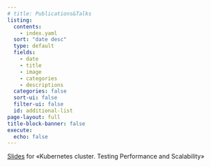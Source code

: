 ```yaml
---
# title: Publications&Talks
listing:
  contents:
    - index.yaml
  sort: "date desc"
  type: default
  fields:
    - date
    - title
    - image
    - categories
    - descriptions
  categories: false
  sort-ui: false
  filter-ui: false
  id: additional-list
page-layout: full
title-block-banner: false
execute:
  echo: false
---
```


::: {#additional-list}
:::

[Slides](https://efrikin.github.io/devopsconf2021) for «Kubernetes cluster. Testing Performance and Scalability»

<!-- # [PUBLICATIONS]{.second-color} -->
